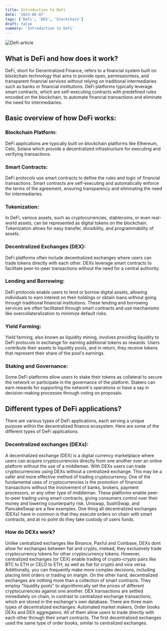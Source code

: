 ```yaml
---
title: Introduction to DeFi
date: '2023-06-07'
tags: ['DeFi', 'DEX', 'blockchain']
draft: false
summary: 'Introduction to DeFi'
---
```


![Defi-article](/static/images/canada/Defi-article.jpg)

## What is DeFi and how does it work?

DeFi, short for Decentralized Finance, refers to a financial system built on blockchain technology that aims to provide open, permissionless, and transparent financial services without relying on traditional intermediaries such as banks or financial institutions. DeFi platforms typically leverage smart contracts, which are self-executing contracts with predefined rules encoded on the blockchain, to automate financial transactions and eliminate the need for intermediaries.

## Basic overview of how DeFi works:

### Blockchain Platform: 
DeFi applications are typically built on blockchain platforms like Ethereum, Celo, Solana which provide a decentralized infrastructure for executing and verifying transactions.

### Smart Contracts:
DeFi protocols use smart contracts to define the rules and logic of financial transactions. Smart contracts are self-executing and automatically enforce the terms of the agreement, ensuring transparency and eliminating the need for intermediaries.

### Tokenization:
In DeFi, various assets, such as cryptocurrencies, stablecoins, or even real-world assets, can be represented as digital tokens on the blockchain. Tokenization allows for easy transfer, divisibility, and programmability of assets.

### Decentralized Exchanges (DEX):
DeFi platforms often include decentralized exchanges where users can trade tokens directly with each other. DEXs leverage smart contracts to facilitate peer-to-peer transactions without the need for a central authority.

### Lending and Borrowing:
DeFi protocols enable users to lend or borrow digital assets, allowing individuals to earn interest on their holdings or obtain loans without going through traditional financial institutions. These lending and borrowing services are often facilitated through smart contracts and use mechanisms like overcollateralization to minimize default risks.

### Yield Farming:
Yield farming, also known as liquidity mining, involves providing liquidity to DeFi protocols in exchange for earning additional tokens as rewards. Users contribute their assets to liquidity pools, and in return, they receive tokens that represent their share of the pool's earnings.

### Staking and Governance:
Some DeFi platforms allow users to stake their tokens as collateral to secure the network or participate in the governance of the platform. Stakers can earn rewards for supporting the network's operations or have a say in decision-making processes through voting on proposals.

## Different types of DeFi applications?
There are various types of DeFi applications, each serving a unique purpose within the decentralized finance ecosystem. Here are some of the different types of DeFi applications:

### Decentralized exchanges (DEXs): 
A decentralized exchange (DEX) is a digital currency marketplace where users can acquire cryptocurrencies directly from one another over an online platform without the use of a middleman. With DEXs users can trade cryptocurrencies using DEXs without a centralized exchange. This may be a safer and more effective method of trading cryptocurrency. 
One of the fundamental uses of cryptocurrencies is the promotion of financial transactions without the involvement of banks, brokers, payment processors, or any other type of middleman.
These platforms enable peer-to-peer trading using smart contracts, giving consumers control over their money and lowering counterparty risk. Uniswap, SushiSwap, and PancakeSwap are a few examples. One thing all decentralized exchanges (DEXs) have in common is that they execute orders on chain with smart contracts, and at no point do they take custody of users funds.

### How do DEXs work?
Unlike centralized exchanges like Binance, Paxful and Coinbase, DEXs dont allow for exchanges between fiat and crypto, instead, they exclusively trade cryptocurrency tokens for other cryptocurrency tokens. However, centralized exchanges (or CEX) enable trading of crypto-crypto pairs like BTC to ETH or CELO to ETH, as well as fiat for crypto and vice versa. Additionally, you can frequently make more complex decisions, including placing limit orders or trading on margin. On the other hand, decentralized exchanges are nothing more than a collection of smart contracts. They employ "liquidity pools" to algorithmically set the prices of different cryptocurrencies against one another. DEX transactions are settled immediately on chain, in contrast to centralized exchange transactions, which are stored in the exchange's own database. There are three main types of decentralized exchanges: Automated market makers, Order books DEXs and DEX aggregators. All of them allow users to trade directly with each other through their smart contracts. The first decentralized exchanges used the same type of order books, similar to centralized exchanges.
